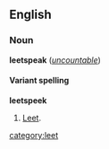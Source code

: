 ==English==
===Noun===
'''leetspeak''' (''[[uncountable]]'')

====Variant spelling====
'''leetspeek'''

#[[Leet]].
[[category:leet]]